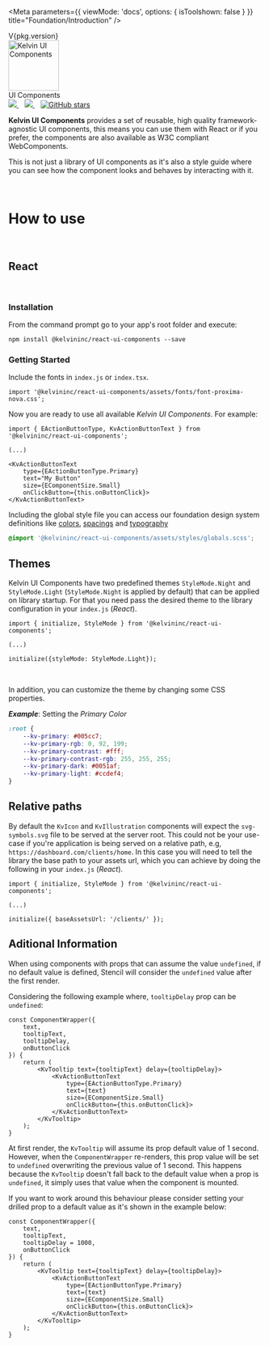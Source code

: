 
<Meta
	parameters={{
		viewMode: 'docs',
		options: { isToolshown: false }
	}}
	title="Foundation/Introduction"
/>

<div className="version">
	<span>V{pkg.version}</span>
</div>
<div className="intro-header">
	<div className="intro-logo">
		<img alt="Kelvin UI Components" height="100" src="images/Kelvin-Color.svg" />
		<div className="label">
			<span>UI Components</span>
		</div>
	</div>
</div>
<div className="references">
	<a href="https://npm.im/@kelvininc/ui-components" target="_blank">
		<img src="https://img.shields.io/npm/v/@kelvininc/ui-components.svg" />
	</a>
	&nbsp;&nbsp;
	<a href="https://npm.im/@kelvininc/ui-components" target="_blank">
		<img src="https://badgen.net/npm/dw/@kelvininc/ui-components" />
	</a>
	&nbsp;&nbsp;
	<a href="https://github.com/kelvininc/ui-components" target="_blank">
		<img alt="GitHub stars" src="https://img.shields.io/github/stars/kelvininc/ui-components?style=social" />
	</a>
</div>

**Kelvin UI Components** provides a set of reusable, high quality framework-agnostic UI components, this means you can use them with React or if you prefer, the components are also available as W3C compliant WebComponents.

This is not just a library of UI components as it's also a style guide where you can see how the component looks and behaves by interacting with it.

<br />

# How to use

<br />

## React

<br />

### Installation

From the command prompt go to your app's root folder and execute:

```
npm install @kelvininc/react-ui-components --save
```

### Getting Started

Include the fonts in `index.js` or `index.tsx`.

```tsx
import '@kelvininc/react-ui-components/assets/fonts/font-proxima-nova.css';
```

Now you are ready to use all available _Kelvin UI Components_. For example:

```tsx
import { EActionButtonType, KvActionButtonText } from '@kelvininc/react-ui-components';

(...)

<KvActionButtonText
	type={EActionButtonType.Primary}
	text="My Button"
	size={EComponentSize.Small}
	onClickButton={this.onButtonClick}>
</KvActionButtonText>
```

Including the global style file you can access our foundation design system definitions like [colors](/story/foundation-colors--page), [spacings](?path=/docs/foundation-spatial-system--page) and [typography](/docs/foundation-typography--page)

```css
@import '@kelvininc/react-ui-components/assets/styles/globals.scss';
```

## Themes

Kelvin UI Components have two predefined themes `StyleMode.Night` and `StyleMode.Light` (`StyleMode.Night` is applied by default) that can be applied on library startup. For that you need pass the desired theme to the library configuration in your `index.js` (_React_).

```tsx
import { initialize, StyleMode } from '@kelvininc/react-ui-components';

(...)

initialize({styleMode: StyleMode.Light});

```

<br />

In addition, you can customize the theme by changing some CSS properties.

**_Example_**: Setting the _Primary Color_

```css
:root {
	--kv-primary: #005cc7;
	--kv-primary-rgb: 0, 92, 199;
	--kv-primary-contrast: #fff;
	--kv-primary-contrast-rgb: 255, 255, 255;
	--kv-primary-dark: #0051af;
	--kv-primary-light: #ccdef4;
}
```

## Relative paths

By default the `KvIcon` and `KvIllustration` components will expect the `svg-symbols.svg` file to be served at the server root. This could not be your use-case if you're application is being served on a relative path, e.g, `https://dashboard.com/clients/home`. In this case you will need to tell the library the base path to your assets url, which you can achieve by doing the following in your `index.js` (_React_).

```tsx
import { initialize, StyleMode } from '@kelvininc/react-ui-components';

(...)

initialize({ baseAssetsUrl: '/clients/' });

```

## Aditional Information

When using components with props that can assume the value `undefined`, if no default value is defined, Stencil will consider the `undefined` value after the first render.

Considering the following example where, `tooltipDelay` prop can be `undefined`:

```tsx
const ComponentWrapper({
	text,
	tooltipText,
	tooltipDelay,
	onButtonClick
}) {
	return (
		<KvTooltip text={tooltipText} delay={tooltipDelay}>
			<KvActionButtonText
				type={EActionButtonType.Primary}
				text={text}
				size={EComponentSize.Small}
				onClickButton={this.onButtonClick}>
			</KvActionButtonText>
		</KvTooltip>
	);
}
```

At first render, the `KvTooltip` will assume its prop default value of 1 second. However, when the `ComponentWrapper` re-renders, this prop value will be set to `undefined` overwriting the previous value of 1 second. This happens because the `KvTooltip` doesn't fall back to the default value when a prop is `undefined`, it simply uses that value when the component is mounted.

If you want to work around this behaviour please consider setting your drilled prop to a default value as it's shown in the example below:

```tsx
const ComponentWrapper({
	text,
	tooltipText,
	tooltipDelay = 1000,
	onButtonClick
}) {
	return (
		<KvTooltip text={tooltipText} delay={tooltipDelay}>
			<KvActionButtonText
				type={EActionButtonType.Primary}
				text={text}
				size={EComponentSize.Small}
				onClickButton={this.onButtonClick}>
			</KvActionButtonText>
		</KvTooltip>
	);
}
```
